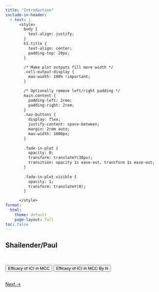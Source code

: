 ```yaml
---
title: "Introduction"
include-in-header: 
  - text: |
      <style>
        body {
          text-align: justify;
        }
        h1.title {
          text-align: center;
          padding-top: 20px;
        }

        /* Make plot outputs fill more width */
        .cell-output-display {
          max-width: 100% !important;
        }

        /* Optionally remove left/right padding */
        main.content {
          padding-left: 2rem;
          padding-right: 2rem;
        }
        .nav-buttons {
          display: flex;
          justify-content: space-between;
          margin: 2rem auto;
          max-width: 1000px;
        }
        
        .fade-in-plot {
          opacity: 0;
          transform: translateY(30px);
          transition: opacity 1s ease-out, transform 1s ease-out;
        }
        
        .fade-in-plot.visible {
          opacity: 1;
          transform: translateY(0);
        }

      </style>
format:
  html:
    theme: default
    page-layout: full
toc: false
---
```



## Shailender/Paul

<!-- Button 1 -->
<button id="show-plot-btn-1" class="btn btn-primary" style="margin-bottom: 1rem;">
  Efficacy of ICI in MCC
</button>

<!-- Plot 1 (initially hidden) -->
<div id="hidden-plot-1" class="fade-in-plot" style="display: none;">

```r
#| echo: false
#| warning: false
#| message: false
source(here::here("scripts/Efficacy of ICI in MCC.R"))


mcc_systemic_1L_avg_gt 

```

</div>

<!-- Button 2 --> 

<button id="show-plot-btn-2" class="btn btn-primary" style="margin: 2rem 0 1rem;"> 
   Efficacy of ICI in MCC By N 
</button> 

<!-- Plot 2 (initially hidden) --> 
<div id="hidden-plot-2" class="fade-in-plot" style="display: none;"> 

```r
#| echo: false 
#| warning: false 
#| message: false 
source(here::here("scripts/Efficacy of ICI in MCC.R")) 
mcc_systemic_1L_n_gt 
``` 

</div> 

<!-- Navigation Button --> 
<div class="nav-buttons"> <a href="../Table_1/" class="btn btn-primary">Next →</a> 

</div> 

<!-- JavaScript to handle scroll and click -->


<script>
  document.addEventListener("DOMContentLoaded", () => {
    // Scroll-based fade-in
    const observer = new IntersectionObserver((entries) => {
      entries.forEach(entry => {
        if (entry.isIntersecting) {
          entry.target.classList.add("visible");
        }
      });
    }, { threshold: 0.1 });

    document.querySelectorAll('.fade-in-plot').forEach(el => observer.observe(el));

    // Click-to-show functionality
    document.getElementById('show-plot-btn-1').addEventListener('click', function () {
      document.getElementById('hidden-plot-1').style.display = 'block';
      this.style.display = 'none';
    });

    document.getElementById('show-plot-btn-2').addEventListener('click', function () {
      document.getElementById('hidden-plot-2').style.display = 'block';
      this.style.display = 'none';
    });
  });
</script>

